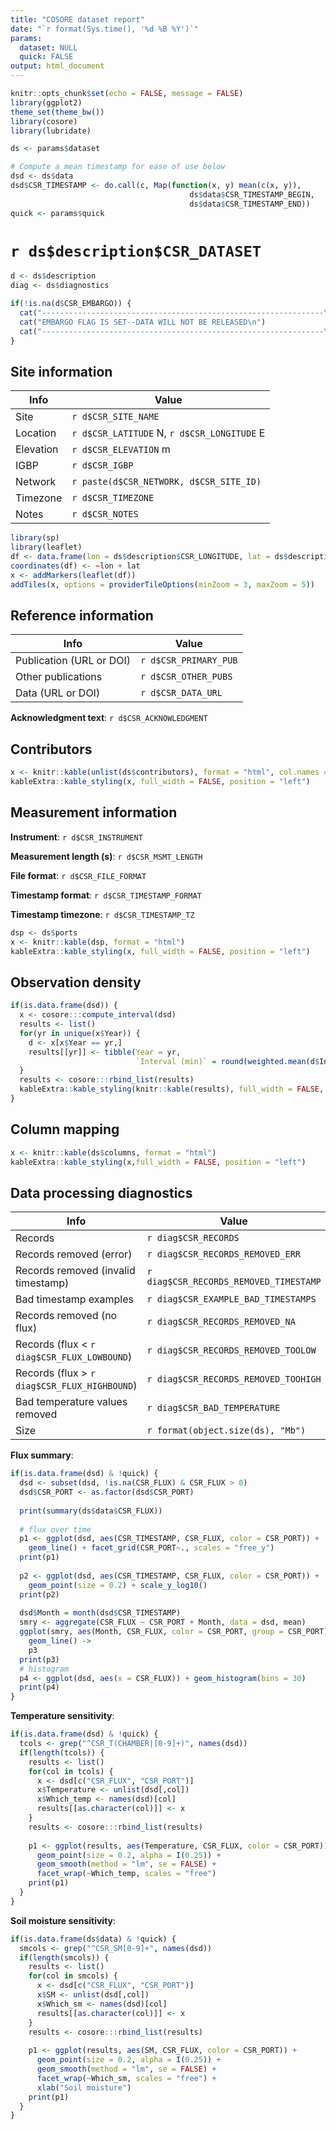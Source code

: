 ```yaml
---
title: "COSORE dataset report"
date: "`r format(Sys.time(), '%d %B %Y')`"
params:
  dataset: NULL
  quick: FALSE
output: html_document
---
```


```r
knitr::opts_chunk$set(echo = FALSE, message = FALSE)
library(ggplot2)
theme_set(theme_bw())
library(cosore)
library(lubridate)

ds <- params$dataset

# Compute a mean timestamp for ease of use below
dsd <- ds$data
dsd$CSR_TIMESTAMP <- do.call(c, Map(function(x, y) mean(c(x, y)), 
                                        ds$data$CSR_TIMESTAMP_BEGIN, 
                                        ds$data$CSR_TIMESTAMP_END))
quick <- params$quick
```

# `r ds$description$CSR_DATASET`

```r
d <- ds$description
diag <- ds$diagnostics

if(!is.na(d$CSR_EMBARGO)) {
  cat("---------------------------------------------------------------\n")
  cat("EMBARGO FLAG IS SET--DATA WILL NOT BE RELEASED\n")
  cat("---------------------------------------------------------------\n")
}
```

## Site information

Info          |  Value
------------- | ----
Site          | `r d$CSR_SITE_NAME`
Location      | `r d$CSR_LATITUDE` N, `r d$CSR_LONGITUDE` E
Elevation     | `r d$CSR_ELEVATION` m
IGBP          | `r d$CSR_IGBP`
Network       | `r paste(d$CSR_NETWORK, d$CSR_SITE_ID)`
Timezone      | `r d$CSR_TIMEZONE`
Notes         | `r d$CSR_NOTES`

```r
library(sp)
library(leaflet)
df <- data.frame(lon = ds$description$CSR_LONGITUDE, lat = ds$description$CSR_LATITUDE)
coordinates(df) <- ~lon + lat
x <- addMarkers(leaflet(df))
addTiles(x, options = providerTileOptions(minZoom = 3, maxZoom = 5))
```

## Reference information

Info            |  Value
--------------- | ----
Publication (URL or DOI)  | `r d$CSR_PRIMARY_PUB`
Other publications        | `r d$CSR_OTHER_PUBS`
Data (URL or DOI)         | `r d$CSR_DATA_URL`

**Acknowledgment text**: `r d$CSR_ACKNOWLEDGMENT`

## Contributors

```r
x <- knitr::kable(unlist(ds$contributors), format = "html", col.names = c("Value")) 
kableExtra::kable_styling(x, full_width = FALSE, position = "left")
```

## Measurement information

**Instrument**: `r d$CSR_INSTRUMENT`

**Measurement length (s)**: `r d$CSR_MSMT_LENGTH`

**File format**: `r d$CSR_FILE_FORMAT`

**Timestamp format**: `r d$CSR_TIMESTAMP_FORMAT`

**Timestamp timezone**: `r d$CSR_TIMESTAMP_TZ`

```r
dsp <- ds$ports
x <- knitr::kable(dsp, format = "html")
kableExtra::kable_styling(x, full_width = FALSE, position = "left")
```

## Observation density

```r
if(is.data.frame(dsd)) {
  x <- cosore:::compute_interval(dsd)
  results <- list()
  for(yr in unique(x$Year)) {
    d <- x[x$Year == yr,]
    results[[yr]] <- tibble(Year = yr,
                            `Interval (min)` = round(weighted.mean(d$Interval, d$N), 1))
  }
  results <- cosore:::rbind_list(results)
  kableExtra::kable_styling(knitr::kable(results), full_width = FALSE, position = "left")
}
```

## Column mapping

```r
x <- knitr::kable(ds$columns, format = "html")
kableExtra::kable_styling(x,full_width = FALSE, position = "left")
```

## Data processing diagnostics

Info                |  Value
------------------- | ----
Records             | `r diag$CSR_RECORDS`
Records removed (error)     | `r diag$CSR_RECORDS_REMOVED_ERR`
Records removed (invalid timestamp)     | `r diag$CSR_RECORDS_REMOVED_TIMESTAMP`
Bad timestamp examples     | `r diag$CSR_EXAMPLE_BAD_TIMESTAMPS`
Records removed (no flux)   | `r diag$CSR_RECORDS_REMOVED_NA`
Records (flux < `r diag$CSR_FLUX_LOWBOUND`)  | `r diag$CSR_RECORDS_REMOVED_TOOLOW`
Records (flux > `r diag$CSR_FLUX_HIGHBOUND`) | `r diag$CSR_RECORDS_REMOVED_TOOHIGH`
Bad temperature values removed | `r diag$CSR_BAD_TEMPERATURE`
Size                | `r format(object.size(ds), "Mb")`

**Flux summary**:

```r
if(is.data.frame(dsd) & !quick) {
  dsd <- subset(dsd, !is.na(CSR_FLUX) & CSR_FLUX > 0)
  dsd$CSR_PORT <- as.factor(dsd$CSR_PORT)
  
  print(summary(ds$data$CSR_FLUX))
  
  # flux over time
  p1 <- ggplot(dsd, aes(CSR_TIMESTAMP, CSR_FLUX, color = CSR_PORT)) + 
    geom_line() + facet_grid(CSR_PORT~., scales = "free_y")
  print(p1)
  
  p2 <- ggplot(dsd, aes(CSR_TIMESTAMP, CSR_FLUX, color = CSR_PORT)) +
    geom_point(size = 0.2) + scale_y_log10()
  print(p2)
  
  dsd$Month = month(dsd$CSR_TIMESTAMP)
  smry <- aggregate(CSR_FLUX ~ CSR_PORT + Month, data = dsd, mean)
  ggplot(smry, aes(Month, CSR_FLUX, color = CSR_PORT, group = CSR_PORT)) + 
    geom_line() ->
    p3
  print(p3)
  # histogram
  p4 <- ggplot(dsd, aes(x = CSR_FLUX)) + geom_histogram(bins = 30)
  print(p4)
}
```

**Temperature sensitivity**:

```r
if(is.data.frame(dsd) & !quick) {
  tcols <- grep("^CSR_T(CHAMBER|[0-9]+)", names(dsd))
  if(length(tcols)) {
    results <- list()
    for(col in tcols) {
      x <- dsd[c("CSR_FLUX", "CSR_PORT")]
      x$Temperature <- unlist(dsd[,col])
      x$Which_temp <- names(dsd)[col]
      results[[as.character(col)]] <- x
    }
    results <- cosore:::rbind_list(results)
    
    p1 <- ggplot(results, aes(Temperature, CSR_FLUX, color = CSR_PORT)) + 
      geom_point(size = 0.2, alpha = I(0.25)) + 
      geom_smooth(method = "lm", se = FALSE) +
      facet_wrap(~Which_temp, scales = "free")
    print(p1)
  }
}
```

**Soil moisture sensitivity**:

```r
if(is.data.frame(ds$data) & !quick) {
  smcols <- grep("^CSR_SM[0-9]+", names(dsd))
  if(length(smcols)) {
    results <- list()
    for(col in smcols) {
      x <- dsd[c("CSR_FLUX", "CSR_PORT")]
      x$SM <- unlist(dsd[,col])
      x$Which_sm <- names(dsd)[col]
      results[[as.character(col)]] <- x
    }
    results <- cosore:::rbind_list(results)
    
    p1 <- ggplot(results, aes(SM, CSR_FLUX, color = CSR_PORT)) + 
      geom_point(size = 0.2, alpha = I(0.25)) + 
      geom_smooth(method = "lm", se = FALSE) +
      facet_wrap(~Which_sm, scales = "free") +
      xlab("Soil moisture")
    print(p1)
  }
}
```
